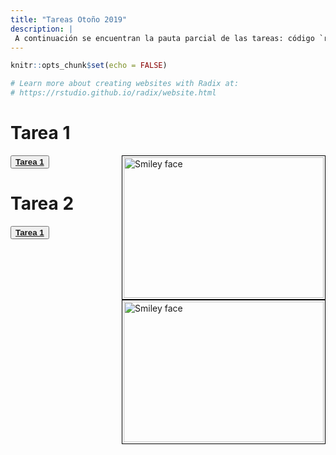 ```yaml
---
title: "Tareas Otoño 2019"
description: |
 A continuación se encuentran la pauta parcial de las tareas: código `r emo::ji("heavy_plus_sign")` enunciado. El código de la página en Redix como el R Markdown se encuentran en un repositorio en `r emo::ji("heart")` [**Github**](https://github.com/GaboCg) `r emo::ji("heart")`. 
---
```


```r
knitr::opts_chunk$set(echo = FALSE)

# Learn more about creating websites with Radix at:
# https://rstudio.github.io/radix/website.html

```

# Tarea 1 

<p>
<img src="images/images_hw1_2019_a.jpg" alt="Smiley face" style="float: right; width:320px; height:225px; margin-bottom: 0px 10px;
margin-left: 40px ; border: solid black 1px; padding: 2px">


<button class="button" onclick="myFunction()"> 
[**Tarea 1**](homework/2019/autumn/hw1/hws1.html)
</button>

</p>


# Tarea 2 

<p>
<img src="images/images_hw2_2019_a.jpg" alt="Smiley face" style="float: right; width:320px; height:225px; margin-bottom: 0px 10px;
margin-left: 40px ; border: solid black 1px; padding: 2px">


<button class="button" onclick="myFunction()"> 
[**Tarea 1**](homework/2019/autumn/hw1/hws1.html)
</button>

</p>
